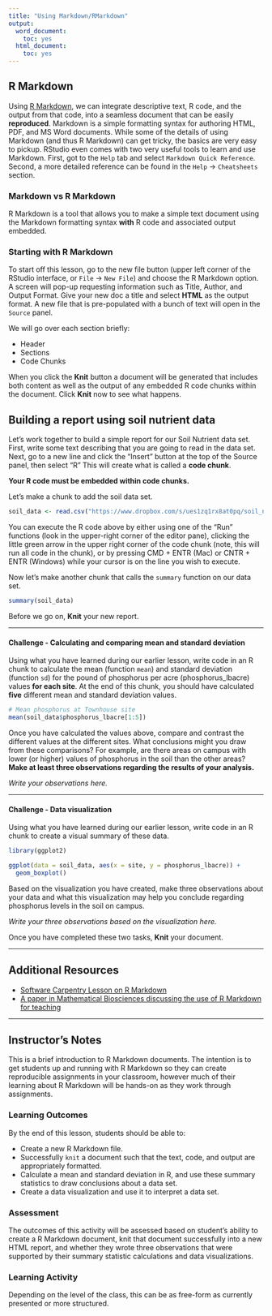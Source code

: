 ```yaml
---
title: "Using Markdown/RMarkdown"
output:
  word_document:
    toc: yes
  html_document:
    toc: yes
---
```


## R Markdown

Using [R Markdown](https://rmarkdown.rstudio.com/), we can integrate descriptive text, R code, and the output from that code, into a seamless document that can be easily **reproduced**.
Markdown is a simple formatting syntax for authoring HTML, PDF, and MS Word documents. 
While some of the details of using Markdown (and thus R Markdown) can get tricky, the basics are very easy to pickup.
RStudio even comes with two very useful tools to learn and use Markdown. 
First, got to the `Help` tab and select `Markdown Quick Reference`.
Second, a more detailed reference can be found in the `Help` -> `Cheatsheets` section.

### Markdown vs R Markdown

R Markdown is a tool that allows you to make a simple text document using the Markdown formatting syntax **with** R code and associated output embedded. 

### Starting with R Markdown

To start off this lesson, go to the new file button (upper left corner of the RStudio interface, or `File` -> `New File`) and choose the R Markdown option. 
A screen will pop-up requesting information such as Title, Author, and Output Format. Give your new doc a title and select **HTML** as the output format.
A new file that is pre-populated with a bunch of text will open in the `Source` panel.

We will go over each section briefly:

* Header
* Sections
* Code Chunks

When you click the **Knit** button a document will be generated that includes both content as well as the output of any embedded R code chunks within the document. Click **Knit** now to see what happens.


## Building a report using soil nutrient data

Let's work together to build a simple report for our Soil Nutrient data set. 
First, write some text describing that you are going to read in the data set. 
Next, go to a new line and click the "Insert" button at the top of the Source panel, then select "R"
This will create what is called a **code chunk**. 

**Your R code must be embedded within code chunks.**

Let's make a chunk to add the soil data set.


```r
soil_data <- read.csv("https://www.dropbox.com/s/ues1zq1rx8at0pq/soil_nutrient_data.csv?dl=1")
```

You can execute the R code above by either using one of the "Run" functions (look in the upper-right corner of the editor pane), clicking the little green arrow in the upper right corner of the code chunk (note, this will run all code in the chunk), or by pressing CMD + ENTR (Mac) or CNTR + ENTR (Windows) while your cursor is on the line you wish to execute.

Now let's make another chunk that calls the `summary` function on our data set.

```r
summary(soil_data)
```

Before we go on, **Knit** your new report.

***

#### Challenge - Calculating and comparing mean and standard deviation

Using what you have learned during our earlier lesson, write code in an R chunk to calculate the mean (function `mean`) and standard deviation (function `sd`) for the pound of phosphorus per acre (phosphorus_lbacre) values **for each site**. 
At the end of this chunk, you should have calculated **five** different mean and standard deviation values.

```r
# Mean phosphorus at Townhouse site
mean(soil_data$phosphorus_lbacre[1:5])
```

Once you have calculated the values above, compare and contrast the different values at the different sites. 
What conclusions might you draw from these comparisons? 
For example, are there areas on campus with lower (or higher) values of phosphorus in the soil than the other areas?
**Make at least three observations regarding the results of your analysis.**

*Write your observations here.*

***

#### Challenge - Data visualization

Using what you have learned during our earlier lesson, write code in an R chunk to create a visual summary of these data.

```r
library(ggplot2)

ggplot(data = soil_data, aes(x = site, y = phosphorus_lbacre)) +
  geom_boxplot()
```

Based on the visualization you have created, make three observations about your data and what this visualization may help you conclude regarding phosphorus levels in the soil on campus.

*Write your three observations based on the visualization here.*


Once you have completed these two tasks, **Knit** your document.

***

## Additional Resources

* [Software Carpentry Lesson on R Markdown](http://swcarpentry.github.io/r-novice-gapminder/15-knitr-markdown/index.html)
* [A paper in Mathematical Biosciences discussing the use of R Markdown for teaching](https://www.sciencedirect.com/science/article/pii/S0025556422000499)

***

## Instructor's Notes

This is a brief introduction to R Markdown documents. 
The intention is to get students up and running with R Markdown so they can create reproducible assignments in your classroom, however much of their learning about R Markdown will be hands-on as they work through assignments.

### Learning Outcomes

By the end of this lesson, students should be able to:

* Create a new R Markdown file.
* Successfully `knit` a document such that the text, code, and output are appropriately formatted.
* Calculate a mean and standard deviation in R, and use these summary statistics to draw conclusions about a data set.
* Create a data visualization and use it to interpret a data set.


### Assessment

The outcomes of this activity will be assessed based on student's ability to create a R Markdown document, knit that document successfully into a new HTML report, and whether they wrote three observations that were supported by their summary statistic calculations and data visualizations.

### Learning Activity

Depending on the level of the class, this can be as free-form as currently presented or more structured.
